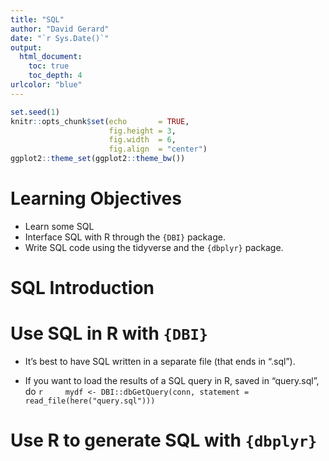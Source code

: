 ```yaml
---
title: "SQL"
author: "David Gerard"
date: "`r Sys.Date()`"
output:  
  html_document:
    toc: true
    toc_depth: 4
urlcolor: "blue"
---
```



```r
set.seed(1)
knitr::opts_chunk$set(echo       = TRUE, 
                      fig.height = 3, 
                      fig.width  = 6,
                      fig.align  = "center")
ggplot2::theme_set(ggplot2::theme_bw())
```

# Learning Objectives

- Learn some SQL
- Interface SQL with R through the `{DBI}` package.
- Write SQL code using the tidyverse and the `{dbplyr}` package.

# SQL Introduction

# Use SQL in R with `{DBI}`

- It's best to have SQL written in a separate file (that ends in ".sql").

- If you want to load the results of a SQL query in R, saved in "query.sql", do
    ```r
    mydf <- DBI::dbGetQuery(conn, statement = read_file(here("query.sql")))
    ```

# Use R to generate SQL with `{dbplyr}`
